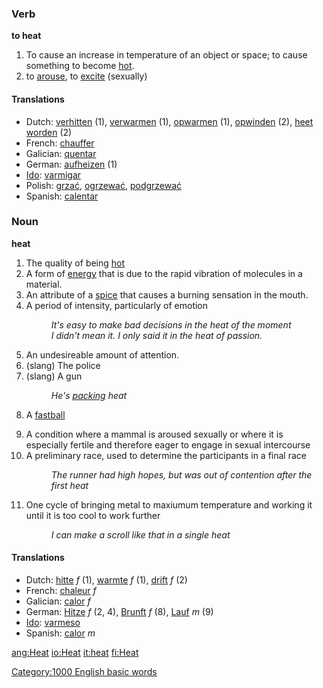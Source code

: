 ===Verb===
'''to heat'''

# To cause an increase in temperature of an object or space; to cause something to become [[hot]].
# to [[arouse]], to [[excite]] (sexually)

====Translations====
*Dutch: [[verhitten]] (1), [[verwarmen]] (1), [[opwarmen]] (1), [[opwinden]] (2), [[heet worden]] (2)
*French: [[chauffer]]
*Galician: [[quentar]]
*German: [[aufheizen]] (1)
*[[Ido]]: [[varmigar]]
*Polish: [[grzać]], [[ogrzewać]], [[podgrzewać]]
*Spanish: [[calentar]]

===Noun===
'''heat'''

# The quality of being [[hot]]
# A form of [[energy]] that is due to the rapid vibration of molecules in a material.
# An attribute of a [[spice]] that causes a burning sensation in the mouth.
# A period of intensity, particularly of emotion
#: ''It's easy to make bad decisions in the heat of the moment''
#: ''I didn't mean it.  I only said it in the heat of passion.''
# An undesireable amount of attention.
# (slang) The police
# (slang) A gun
#: ''He's [[pack]]ing heat''
#{{baseball}} A [[fastball]]
# A condition where a mammal is aroused sexually or where it is especially fertile and therefore eager to engage in sexual intercourse
# A preliminary race, used to determine the participants in a final race
#: ''The runner had high hopes, but was out of contention after the first heat''
# One cycle of bringing metal to maxiumum temperature and working it until it is too cool to work further
#: ''I can make a scroll like that in a single heat''

====Translations====
*Dutch: [[hitte]] ''f'' (1), [[warmte]] ''f'' (1), [[drift]] ''f'' (2)
*French: [[chaleur]] ''f''
*Galician: [[calor]] ''f''
*German: [[Hitze]] ''f'' (2, 4), [[Brunft]] ''f'' (8), [[Lauf]] ''m'' (9)
*[[Ido]]: [[varmeso]]
*Spanish: [[calor]] ''m''

[[Category:1000 English basic words]]

[[ang:Heat]]
[[io:Heat]]
[[it:heat]]
[[fi:Heat]]